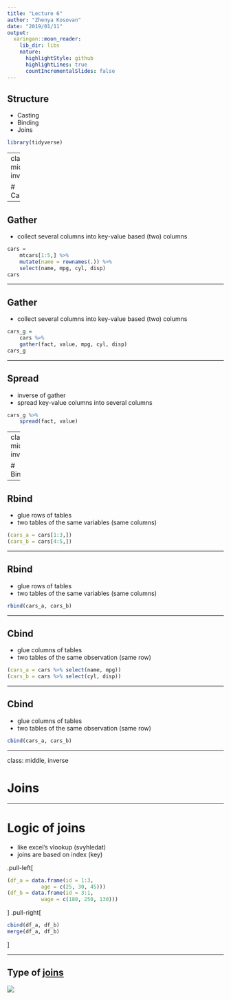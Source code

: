 ```yaml
---
title: "Lecture 6"
author: "Zhenya Kosovan"
date: "2019/01/11"
output:
  xaringan::moon_reader:
    lib_dir: libs
    nature:
      highlightStyle: github
      highlightLines: true
      countIncrementalSlides: false
---
```


## Structure
- Casting
- Binding
- Joins
```r
library(tidyverse)
```

---
class: middle, inverse

# Casting

---

## Gather
- collect several columns into key-value based (two) columns

```r
cars = 
    mtcars[1:5,] %>% 
    mutate(name = rownames(.)) %>% 
    select(name, mpg, cyl, disp)
cars

```

---

## Gather
- collect several columns into key-value based (two) columns

```r
cars_g = 
    cars %>% 
    gather(fact, value, mpg, cyl, disp)
cars_g
```

---

## Spread
- inverse of gather
- spread key-value columns into several columns

```r
cars_g %>% 
    spread(fact, value)
```

---
class: middle, inverse

# Binding

---

## Rbind
- glue rows of tables
- two tables of the same variables (same columns)

```r
(cars_a = cars[1:3,])
(cars_b = cars[4:5,])
```

---

## Rbind
- glue rows of tables
- two tables of the same variables (same columns)

```r
rbind(cars_a, cars_b)
```

---

## Cbind
- glue columns of tables
- two tables of the same observation (same row)

```r
(cars_a = cars %>% select(name, mpg))
(cars_b = cars %>% select(cyl, disp))
```

---

## Cbind
- glue columns of tables
- two tables of the same observation (same row)

```r
cbind(cars_a, cars_b)
```

---

class: middle, inverse

# Joins

---

# Logic of joins
- like excel's vlookup (svyhledat)
- joins are based on index (key)

.pull-left[
```r
(df_a = data.frame(id = 1:3,
           age = c(25, 30, 45)))
(df_b = data.frame(id = 3:1,
           wage = c(180, 250, 130)))

```
]
.pull-right[
```r
cbind(df_a, df_b)
merge(df_a, df_b)
```
]

---

## Type of [joins](https://www.dofactory.com/sql/join)
<img src = www/joins.png>
